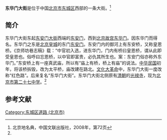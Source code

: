 {{Coord|39.9152411|116.4045153|type:landmark_region:CN-11_source:GoogleMaps|display=title}}
{{Infobox China Road
|路牌类型 = Beijing
|道路方向 = WE
|中文道路名称 = 东华门大街
|道路名称拼音 = DONGHUAMEN DAJIE
|图片 =
|图片说明 = 
|道路属性 = 
|道路总长度 = 
|车速限制 = 
|行车线数量 = 
|所在地区 = [[北京市|北京市]][[东城区_(北京市)|东城区]]
|起点 =[[东安门|东安门]]
|终点 =[[东华门_(北京)|东华门]]
|路段主要建筑 =
}}

'''东华门大街'''是位于中国[[北京市|北京市]][[东城区_(北京市)|东城区]]西部的一条大街。<ref name=bjdmd>北京地名典，中国文联出版社，2008年，第72页</ref>

==简介==
东华门大街东起[[东安门大街|东安门大街]]西端的[[东安门|东安门]]，西到[[北京故宫|北京故宫]][[东华门_(北京)|东华门]]。因东华门而得名。东华门之东是[[北京皇城|北京皇城]]的东门[[东安门|东安门]]。东安门内的御河上有东安桥，又称皇恩桥。《京师坊巷志稿》载：“中官初入选，进东华门，门内有桥曰皇恩桥，谓从此即受皇恩也。俗呼曰忘恩桥，以中官即富贵，必仇其所生也。案：东安门俗亦称外东华门。”东安桥上有一座真武庙，所以有“庙上有桥，桥上有庙”的说法。[[中华民国|中华民国]]初年，将该桥拆毁，改为太平桥，庙改建在路北。[[文化大革命|文化大革命]]中，东华门大街一度改称“红色路”。后来复名“东华门大街”。东华门大街北侧原有[[清朝|清朝]]的[[光禄寺|光禄寺]]，现为[[北京市第二十七中学|北京市第二十七中学]]。<ref name=bjdmd/>

==参考文献==
{{reflist}}

[[Category:东城区道路_(北京市)|Category:东城区道路 (北京市)]]